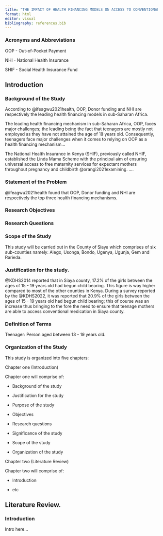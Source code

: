 ```yaml
---
title: "THE IMPACT OF HEALTH FINANCING MODELS ON ACCESS TO CONVENTIONAL MEDICATION IN SIAYA COUNTY: EXAMINING IMPLICATIONS FOR EXPECTANT TEENAGE MOTHERS"
format: html
editor: visual
bibliography: references.bib
---
```


### Acronyms and Abbreviations

OOP - Out-of-Pocket Payment

NHI - National Health Insurance

SHIF - Social Health Insurance Fund

## Introduction

### Background of the Study

According to @ifeagwu2021health, OOP, Donor funding and NHI are respectively the leading health financing models in sub-Saharan Africa.

The leading health financing mechanism in sub-Saharan Africa, OOP, faces major challenges; the leading being the fact that teenagers are mostly not employed as they have not attained the age of 18 years old. Consequently, teenagers face major challenges when it comes to relying on OOP as a health financing mechanism...

The National Health Insurance in Kenya (SHIF), previously called NHIF, established the Linda Mama Scheme with the principal aim of ensuring universal access to free maternity services for expectant mothers throughout pregnancy and childbirth @orangi2021examining. ....

### Statement of the Problem

@ifeagwu2021health found that OOP, Donor funding and NHI are respectively the top three health financing mechanisms.

### Research Objectives

### Research Questions

### Scope of the Study

This study will be carried out in the County of Siaya which comprises of six sub-counties namely: Alego, Usonga, Bondo, Ugenya, Ugunja, Gem and Rarieda.

### Justification for the study.

@KDHS2014 reported that in Siaya county, 17.2% of the girls between the ages of 15 - 19 years old had begun child bearing. This figure is way higher compared to most of the other counties in Kenya. During a survey reported by the @KDHS2022, it was reported that 20.9% of the girls between the ages of 15 - 19 years old had begun child bearing; this of course was an increase thus bringing to the fore the need to ensure that teenage mothers are able to access conventional medication in Siaya county.

### Definition of Terms

Teenager: Person aged between 13 - 19 years old.

### Organization of the Study

This study is organized into five chapters:

Chapter one (Introduction)

Chapter one will comprise of:

-   Background of the study

-   Justification for the study

-   Purpose of the study

-   Objectives

-   Research questions

-   Significance of the study

-   Scope of the study

-   Organization of the study

Chapter two (Literature Review)

Chapter two will comprise of:

-   Introduction

-   etc

## Literature Review.

### Introduction

Intro here...
